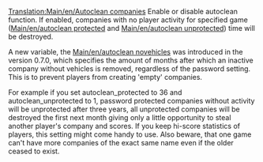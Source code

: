 {{es/Traducción|Autoclean companies|0}}
[[Translation:Main/en/Autoclean companies]]{{en/-}}
Enable or disable autoclean function. If enabled, companies with no player activity for specified game ([[Main/en/autoclean protected]] and [[Main/en/autoclean unprotected]]) time will be destroyed.

A new variable, the [[Main/en/autoclean novehicles]] was introduced in the version 0.7.0, which specifies the amount of months after which an inactive company without vehicles is removed, regardless of the password setting. This is to prevent players from creating 'empty' companies.

For example if you set autoclean_protected to 36 and autoclean_unprotected to 1, password protected companies without activity will be unprotected after three years, all unprotected companies will be destroyed the first next month giving only a little opportunity to steal another player's company and scores. If you keep hi-score statistics of players, this setting might come handy to use.
Also beware, that one game can't have more companies of the exact same name even if the older ceased to exist.